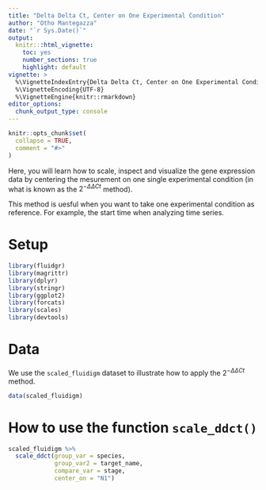 ```yaml
---
title: "Delta Delta Ct, Center on One Experimental Condition"
author: "Otho Mantegazza"
date: "`r Sys.Date()`"
output:
  knitr:::html_vignette:
    toc: yes
    number_sections: true
    highlight: default
vignette: >
  %\VignetteIndexEntry{Delta Delta Ct, Center on One Experimental Condition}
  %\VignetteEncoding{UTF-8}
  %\VignetteEngine{knitr::rmarkdown}
editor_options: 
  chunk_output_type: console
---
```


```r
knitr::opts_chunk$set(
  collapse = TRUE,
  comment = "#>"
)
```


Here, you will learn how to scale, inspect and visualize the gene expression data by centering the mesurement on one single experimental condition (in what is known as the $2^{ - \Delta \Delta Ct}$ method).

This method is uesful when you want to take one experimental condition as reference. For example, the start time when analyzing time series.

# Setup

```r
library(fluidgr)
library(magrittr)
library(dplyr)
library(stringr)
library(ggplot2)
library(forcats)
library(scales)
library(devtools)
```

# Data

We use the `scaled_fluidigm` dataset to illustrate how to apply the $2^{ - \Delta \Delta Ct}$ method.

```r
data(scaled_fluidigm)
```

# How to use the function `scale_ddct()`

```r
scaled_fluidigm %>% 
  scale_ddct(group_var = species,
             group_var2 = target_name,
             compare_var = stage,
             center_on = "N1")
```

